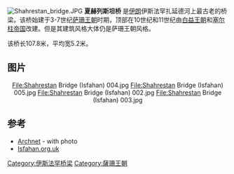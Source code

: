 [[File:Shahrestan_bridge.JPG|thumb]]
'''夏赫列斯坦桥''' 是[[伊朗|伊朗]]伊斯法罕扎延德河上最古老的桥梁。该桥始建于3-7世纪[[萨珊王朝|萨珊王朝]]时期，顶部在10世纪和11世纪由[[白益王朝|白益王朝]]和[[塞尔柱帝国|塞尔柱帝国]]改建。但是其建筑风格大体仍是萨珊王朝风格。

该桥长107.8米，平均宽5.2米。

== 图片 ==

<center>
<gallery>
File:Shahrestan Bridge (Isfahan) 004.jpg
File:Shahrestan Bridge (Isfahan) 005.jpg
File:Shahrestan Bridge (Isfahan) 002.jpg
File:Shahrestan Bridge (Isfahan) 003.jpg
</gallery>
</center>

==参考==
* [https://web.archive.org/web/20060208051625/http://archnet.org/library/sites/one-site.tcl?site_id=10341 Archnet] - with photo
* [http://www.isfahan.org.uk/sharesta/sharesta.html Isfahan.org.uk] {{Wayback|url=http://www.isfahan.org.uk/sharesta/sharesta.html |date=20160303232741 }}
{{coord|32|37|37.76|N|51|43|3.91|E|type:landmark_region:IR-04|display=title}}

[[Category:伊斯法罕桥梁|Category:伊斯法罕桥梁]]
[[Category:薩珊王朝|Category:薩珊王朝]]